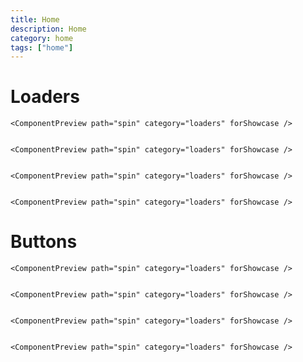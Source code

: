 ```yaml
---
title: Home
description: Home
category: home
tags: ["home"]
---
```


<div className="max-w-7xl mx-auto">

# Loaders

<div
  className="flex-1 gap-4
                    grid grid-cols-1
                    md:grid-cols-2
                    xl:grid-cols-3
                    "
>

    <ComponentPreview path="spin" category="loaders" forShowcase />


    <ComponentPreview path="spin" category="loaders" forShowcase />


    <ComponentPreview path="spin" category="loaders" forShowcase />


    <ComponentPreview path="spin" category="loaders" forShowcase />

</div>

# Buttons

<div
  className="flex-1 gap-4
                    grid grid-cols-1
                    md:grid-cols-2
                    xl:grid-cols-3
                    "
>

    <ComponentPreview path="spin" category="loaders" forShowcase />


    <ComponentPreview path="spin" category="loaders" forShowcase />


    <ComponentPreview path="spin" category="loaders" forShowcase />


    <ComponentPreview path="spin" category="loaders" forShowcase />

</div>

</div>
